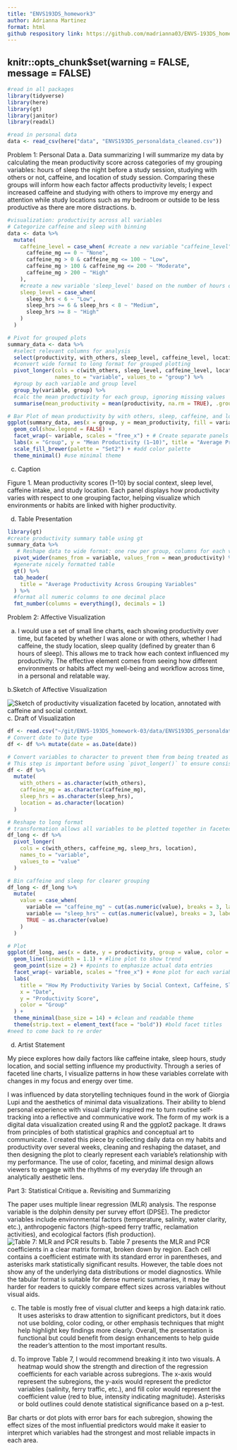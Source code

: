 ```yaml
---
title: "ENVS193DS_homework3"
author: Adrianna Martinez
format: html
github respository link: https://github.com/madrianna03/ENVS-193DS_homework-03.git
---
```

knitr::opts_chunk$set(warning = FALSE, message = FALSE)
---
```r
#read in all packages
library(tidyverse)
library(here)
library(gt)
library(janitor)
library(readxl)

#read in personal data
data <- read_csv(here("data", "ENVS193DS_personaldata_cleaned.csv"))

```

Problem 1: Personal Data
a. Data summarizing
I will summarize my data by calculating the mean productivity score across categories of my grouping variables: hours of sleep the night before a study session, studying with others or not, caffeine, and location of study session. Comparing these groups will inform how each factor affects productivity levels; I expect increased caffeine and studying with others to improve my energy and attention while study locations such as my bedroom or outside to be less productive as there are more distractions. 
b. 
```r
#visualization: productivity across all variables
# Categorize caffeine and sleep with binning
data <- data %>%
  mutate(
    caffeine_level = case_when( #create a new variable "caffeine_level" based on caffeine intake in mg
      caffeine_mg == 0 ~ "None",
      caffeine_mg > 0 & caffeine_mg <= 100 ~ "Low",
      caffeine_mg > 100 & caffeine_mg <= 200 ~ "Moderate",
      caffeine_mg > 200 ~ "High"
    ),
    #create a new variable 'sleep_level' based on the number of hours of sleep
    sleep_level = case_when(
      sleep_hrs < 6 ~ "Low",
      sleep_hrs >= 6 & sleep_hrs < 8 ~ "Medium",
      sleep_hrs >= 8 ~ "High"
    )
  )

# Pivot for grouped plots
summary_data <- data %>%
  #select relevant columns for analysis
  select(productivity, with_others, sleep_level, caffeine_level, location) %>%
  #convert wide format to long format for grouped plotting
  pivot_longer(cols = c(with_others, sleep_level, caffeine_level, location),
               names_to = "variable", values_to = "group") %>%
  #group by each variable and group level
  group_by(variable, group) %>%
  #calc the mean productivity for each group, ignoring missing values
  summarise(mean_productivity = mean(productivity, na.rm = TRUE), .groups = "drop")

# Bar Plot of mean productivity by with others, sleep, caffeine, and location
ggplot(summary_data, aes(x = group, y = mean_productivity, fill = variable)) +  #create bar plot without legend
  geom_col(show.legend = FALSE) +
  facet_wrap(~ variable, scales = "free_x") + # Create separate panels for each variable
  labs(x = "Group", y = "Mean Productivity (1–10)", title = "Average Productivity by Group") + #add title and axis labels
  scale_fill_brewer(palette = "Set2") + #add color palette
  theme_minimal() #use minimal theme
```
c. Caption

Figure 1. Mean productivity scores (1–10) by social context, sleep level, caffeine intake, and study location. Each panel displays how productivity varies with respect to one grouping factor, helping visualize which environments or habits are linked with higher productivity.

d. Table Presentation
```r
library(gt)
#create productivity summary table using gt
summary_data %>%
   # Reshape data to wide format: one row per group, columns for each variable
  pivot_wider(names_from = variable, values_from = mean_productivity) %>%
  #generate nicely formatted table
  gt() %>%
  tab_header(
    title = "Average Productivity Across Grouping Variables"
  ) %>%
  #format all numeric columns to one decimal place
  fmt_number(columns = everything(), decimals = 1)
```
Problem 2: Affective Visualization

a. I would use a set of small line charts, each showing productivity over time, but faceted by whether I was alone or with others, whether I had caffeine, the study location, sleep quality (defined by greater than 6 hours of sleep). This allows me to track how each context influenced my productivity. The effective element comes from seeing how different environments or habits affect my well-being and workflow across time, in a personal and relatable way. 

b.Sketch of Affective Visualization

![Sketch of productivity visualization faceted by location, annotated with caffeine and social context.](../images/IMG_2449.jpg)
c. Draft of Visualization

```r
df <- read.csv("~/git/ENVS-193DS_homework-03/data/ENVS193DS_personaldata_cleaned.csv") 
# Convert date to Date type
df <- df %>% mutate(date = as.Date(date))

# Convert variables to character to prevent them from being treated as numeric factors or continuous variables during plotting and reshaping.
# This step is important before using `pivot_longer()` to ensure consistent data structure.
df <- df %>%
  mutate(
    with_others = as.character(with_others),
    caffeine_mg = as.character(caffeine_mg),
    sleep_hrs = as.character(sleep_hrs),
    location = as.character(location)
  )

# Reshape to long format
# transformation allows all variables to be plotted together in faceted plots
df_long <- df %>%
  pivot_longer(
    cols = c(with_others, caffeine_mg, sleep_hrs, location),
    names_to = "variable",
    values_to = "value"
  )

# Bin caffeine and sleep for clearer grouping
df_long <- df_long %>%
  mutate(
    value = case_when(
      variable == "caffeine_mg" ~ cut(as.numeric(value), breaks = 3, labels = c("Low", "Med", "High")),
      variable == "sleep_hrs" ~ cut(as.numeric(value), breaks = 3, labels = c("Low", "Med", "High")),
      TRUE ~ as.character(value)
    )
  )

# Plot
ggplot(df_long, aes(x = date, y = productivity, group = value, color = value)) +
  geom_line(linewidth = 1.1) + #line plot to show trend
  geom_point(size = 2) + #points to emphasize actual data entries
  facet_wrap(~ variable, scales = "free_x") + #one plot for each variable
  labs(
    title = "How My Productivity Varies by Social Context, Caffeine, Sleep, and Study Location",
    x = "Date",
    y = "Productivity Score",
    color = "Group"
  ) +
  theme_minimal(base_size = 14) + #clean and readable theme
  theme(strip.text = element_text(face = "bold")) #bold facet titles
#need to come back to re order
```
d. Artist Statement

My piece explores how daily factors like caffeine intake, sleep hours, study location, and social setting influence my productivity. Through a series of faceted line charts, I visualize patterns in how these variables correlate with changes in my focus and energy over time.

I was influenced by data storytelling techniques found in the work of Giorgia Lupi and the aesthetics of minimal data visualizations. Their ability to blend personal experience with visual clarity inspired me to turn routine self-tracking into a reflective and communicative work. The form of my work is a digital data visualization created using R and the ggplot2 package. It draws from principles of both statistical graphics and conceptual art to communicate. I created this piece by collecting daily data on my habits and productivity over several weeks, cleaning and reshaping the dataset, and then designing the plot to clearly represent each variable’s relationship with my performance. The use of color, faceting, and minimal design allows viewers to engage with the rhythms of my everyday life through an analytically aesthetic lens.

Part 3: Statistical Critique
a. Revisiting and Summarizing

The paper uses multiple linear regression (MLR) analysis. The response variable is the
dolphin density per survey effort (DPSE). The predictor variables include environmental
factors (temperature, salinity, water clarity, etc.), anthropogenic factors (high-speed
ferry traffic, reclamation activities), and ecological factors (fish production). 
![Table 7: MLR and PCR results](../images/stat_critique.jpg)
b. Table 7 presents the MLR and PCR coefficients in a clear matrix format, broken down by region. Each cell contains a coefficient estimate with its standard error in parentheses, and asterisks mark statistically significant results. However, the table does not show any of the underlying data distributions or model diagnostics. While the tabular format is suitable for dense numeric summaries, it may be harder for readers to quickly compare effect sizes across variables without visual aids.

c. The table is mostly free of visual clutter and keeps a high data:ink ratio. It uses asterisks to draw attention to significant predictors, but it does not use bolding, color coding, or other emphasis techniques that might help highlight key findings more clearly. Overall, the presentation is functional but could benefit from design enhancements to help guide the reader’s attention to the most important results.

d. To improve Table 7, I would recommend breaking it into two visuals. A heatmap would show the strength and direction of the regression coefficients for each variable across subregions. The x-axis would represent the subregions, the y-axis would represent the predictor variables (salinity, ferry traffic, etc.), and fill color would represent the coefficient value (red to blue, intensity indicating magnitude). Asterisks or bold outlines could denote statistical significance based on a p-test. 

Bar charts or dot plots with error bars for each subregion, showing the effect sizes of the most influential predictors would make it easier to interpret which variables had the strongest and most reliable impacts in each area.


